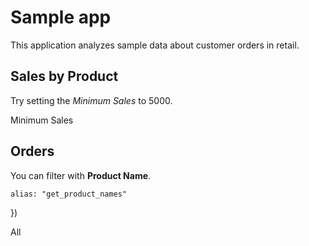 
# Sample app

This application analyzes sample data about customer orders in retail.

## Sales by Product

Try setting the *Minimum Sales* to 5000.


<Card className="p-6 mt-2">
    <label>Minimum Sales</label>
    <VariableInput variable={minSales} />
    <Embed
        height="600px"
        width="100%"
        alias={"visualize"}
        variables={{min_sales:minSales}}
    />
</Card>

## Orders

You can filter with **Product Name**.

    alias: "get_product_names"
})

<Grid cols="1">
    <VariableSelect variable={productSelected}>
        <VariableSelectItem value="all">All</VariableSelectItem>
        <VariableSelectItems items={productNames} labelKey="product_name" valueKey="product_name"/>
    </VariableSelect>
    <div>
        <DataTable
            alias={"get_all_orders"}
            variables={{
                product_name: productSelected
            }}
            height = {300}
        />
    </div>
</Grid>
